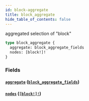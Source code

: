 ```yaml
---
id: block-aggregate
title: block_aggregate
hide_table_of_contents: false
---
```


aggregated selection of "block"

```graphql
type block_aggregate {
  aggregate: block_aggregate_fields
  nodes: [block!]!
}
```

### Fields

#### [`aggregate`](#) ([`block_aggregate_fields`](/07-graphql/objects/block-aggregate-fields))

#### [`nodes`](#) ([`[block!]!`](/07-graphql/objects/block))
